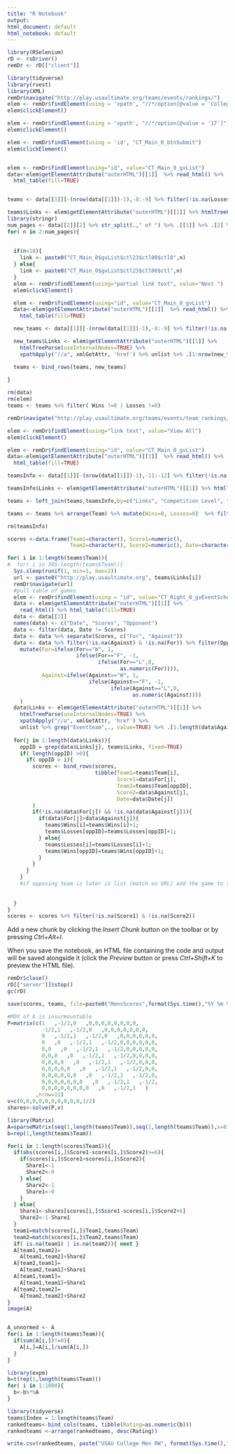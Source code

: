 ---
title: "R Notebook"
output:
html_document: default
html_notebook: default
---



```{r}
library(RSelenium)
rD <- rsDriver()
remDr <- rD[["client"]]
```
```{r pullTeams}
library(tidyverse)
library(rvest)
library(XML)
remDr$navigate("http://play.usaultimate.org/teams/events/rankings/")
elem <- remDr$findElement(using = 'xpath', "//*/option[@value = 'College']")
elem$clickElement()

elem <- remDr$findElement(using = 'xpath', "//*/option[@value = '17']")
elem$clickElement()

elem <- remDr$findElement(using = 'id', "CT_Main_0_btnSubmit")
elem$clickElement()


elem <- remDr$findElement(using="id", value="CT_Main_0_gvList")
data<-elem$getElementAttribute("outerHTML")[[1]]  %>% read_html() %>%
  html_table(fill=TRUE)


teams <- data[[1]][-(nrow(data[[1]])-1),-8:-9] %>% filter(!is.na(Losses))

teams$Links <- elem$getElementAttribute("outerHTML")[[1]] %>% htmlTreeParse(useInternalNodes=TRUE) %>% xpathApply("//a", xmlGetAttr, 'href') %>% unlist %>% .[1:nrow(teams)]
library(stringr)
num_pages <- data[[2]][2] %>% str_split(.," of ") %>% .[[1]] %>% .[2] %>% as.numeric()
for( n in 2:num_pages){
  
  
  if(n<10){
    link <- paste0("CT_Main_0$gvList$ctl23$ctl00$ctl0",n)
  } else{
    link <- paste0("CT_Main_0$gvList$ctl23$ctl00$ctl",n)
  }
  elem <- remDr$findElement(using="partial link text", value="Next ")
  elem$clickElement()

  elem <- remDr$findElement(using="id", value="CT_Main_0_gvList")
  data<-elem$getElementAttribute("outerHTML")[[1]]  %>% read_html() %>%
    html_table(fill=TRUE)

  new_teams <- data[[1]][-(nrow(data[[1]])-1),-8:-9] %>% filter(!is.na(Losses))

  new_teams$Links <- elem$getElementAttribute("outerHTML")[[1]] %>%
    htmlTreeParse(useInternalNodes=TRUE) %>% 
    xpathApply("//a", xmlGetAttr, 'href') %>% unlist %>% .[1:nrow(new_teams)]

  teams <- bind_rows(teams, new_teams)
  
}

rm(data)
rm(elem)
teams <- teams %>% filter( Wins !=0 | Losses !=0)


```

```{r pullConf}

remDr$navigate("http://play.usaultimate.org/teams/events/team_rankings/?RankSet=College-Men")

elem <- remDr$findElement(using="link text", value="View All")
elem$clickElement()

elem <- remDr$findElement(using="id", value="CT_Main_0_gvList")
data<-elem$getElementAttribute("outerHTML")[[1]]  %>% read_html() %>%
  html_table(fill=TRUE)

teamsInfo <- data[[1]][-(nrow(data[[1]])-1),-11:-12] %>% filter(!is.na(Losses))

teamsInfo$Links <- elem$getElementAttribute("outerHTML")[[1]] %>% htmlTreeParse(useInternalNodes=TRUE) %>% xpathApply("//a", xmlGetAttr, 'href') %>% unlist %>% .[1:nrow(teamsInfo)]

teams <- left_join(teams,teamsInfo,by=c("Links", "Competition Level", "Gender Division")) %>% select(-Wins.y, -Losses.y, -Wins.x, -Losses.x) %>% rename(Team=Team.x, School=Team.y) %>% mutate(Rank=as.numeric(Rank), `Power Rating`=as.numeric(`Power Rating`))

teams <- teams %>% arrange(Team) %>% mutate(Wins=0, Losses=0)  %>% filter( !grepl("[Tt]esting",Team))

rm(teamsInfo)


```

```{r pullScores}
scores <-data.frame(Team1=character(), Score1=numeric(), 
                    Team2=character(), Score2=numeric(), Date=character())

for( i in 1:length(teams$Team)){
#  for( i in 305:length(teams$Team)){
  Sys.sleep(runif(1, min=1, max=2))
  url <- paste0("http://play.usaultimate.org", teams$Links[i])
  remDr$navigate(url)
  #pull table of games
  elem <- remDr$findElement(using = "id", value="CT_Right_0_gvEventScheduleScores")
  data <- elem$getElementAttribute("outerHTML")[[1]] %>% 
    read_html() %>% html_table(fill=TRUE)
  data <- data[[1]]
  names(data) <- c("Date", "Scores", "Opponent")
  data <- filter(data, Date != Scores)
  data <- data %>% separate(Scores, c("For", "Against"))
  data <- data %>% filter(!is.na(Against) & !is.na(For)) %>% filter(Opponent != "N/A") %>%
    mutate(For=ifelse(For=="W", 1, 
                      ifelse(For=="F", -1, 
                             ifelse(For=="L",0,
                                    as.numeric(For)))),
           Against=ifelse(Against=="W", 1, 
                          ifelse(Against=="F", -1, 
                                 ifelse(Against=="L",0,
                                        as.numeric(Against))))
    )
  data$Links <- elem$getElementAttribute("outerHTML")[[1]] %>%
    htmlTreeParse(useInternalNodes=TRUE) %>% 
    xpathApply("//a", xmlGetAttr, 'href') %>% 
    unlist %>% grep("Eventteam",., value=TRUE) %>% .[1:length(data$Against)]
  
  for(j in 1:length(data$Links)){
    oppID = grep(data$Links[j], teams$Links, fixed=TRUE)
    if( length(oppID) >0){
      if( oppID > i){
        scores <- bind_rows(scores, 
                            tibble(Team1=teams$Team[i], 
                                   Score1=data$For[j], 
                                   Team2=teams$Team[oppID], 
                                   Score2=data$Against[j], 
                                   Date=data$Date[j])
        )
        if(!is.na(data$For[j]) && !is.na(data$Against[j])){
          if(data$For[j]>data$Against[j]){
            teams$Wins[i]=teams$Wins[i]+1;
            teams$Losses[oppID]=teams$Losses[oppID]+1;
          } else{
            teams$Losses[i]=teams$Losses[i]+1;
            teams$Wins[oppID]=teams$Wins[oppID]+1;
          }
        }
      }
    }
    #if opposing team is later in list (match on URL) add the game to the dataframe of games
    
    
  }
}
scores <- scores %>% filter(!is.na(Score1) & !is.na(Score2))
```

Add a new chunk by clicking the *Insert Chunk* button on the toolbar or by pressing *Ctrl+Alt+I*.

When you save the notebook, an HTML file containing the code and output will be saved alongside it (click the *Preview* button or press *Ctrl+Shift+K* to preview the HTML file).

```{r}
remDr$close()
rD[["server"]]$stop()
gc(rD)
```
```{r}
save(scores, teams, file=paste0("MensScores",format(Sys.time(),"%Y %m %d"),".Rdata"))

```

```{r}

#MOV of 6 is insurmountable
P=matrix(c(1   ,-1/2,0   ,0,0,0,0,0,0,0,0,
           -1/2,1   ,-1/2,0   ,0,0,0,0,0,0,0,
           0   ,-1/2,1   ,-1/2,0   ,0,0,0,0,0,0,
           0   ,0   ,-1/2,1   ,-1/2,0,0,0,0,0,0,
           0,0   ,0   ,-1/2,1   ,-1/2,0,0,0,0,0,
           0,0,0   ,0   ,-1/2,1   ,-1/2,0,0,0,0,
           0,0,0,0   ,0   ,-1/2,1   ,-1/2,0,0,0,
           0,0,0,0,0   ,0   ,-1/2,1   ,-1/2,0,0,
           0,0,0,0,0,0   ,0   ,-1/2,1   ,-1/2,0,
           0,0,0,0,0,0,0   ,0   ,-1/2,1   ,-1/2,
           0,0,0,0,0,0,0,0   ,0   ,-1/2,1   )
         ,nrow=11)
v=c(0,0,0,0,0,0,0,0,0,0,1/2)
shares<-solve(P,v)
```
```{r}
library(Matrix)
A=sparseMatrix(seq(1,length(teams$Team)),seq(1,length(teams$Team)),x=0)
b=rep(1,length(teams$Team))

for(i in 1:length(scores$Team1)){
  if(abs(scores[i,]$Score1-scores[i,]$Score2)>=6){
    if(scores[i,]$Score1>scores[i,]$Score2){
      Share1<-1
      Share2<-0
    } else{
      Share2<-1
      Share1<-0
    }
  } else{
    Share1<-shares[scores[i,]$Score1-scores[i,]$Score2+6]
    Share2<-1-Share1
  }
  team1=match(scores[i,]$Team1,teams$Team)
  team2=match(scores[i,]$Team2,teams$Team)
  if( is.na(team1) | is.na(team2)){ next }
  A[team1,team2]=
    A[team1,team2]+Share2
  A[team2,team1]=
    A[team2,team1]+Share1
  A[team1,team1]=
    A[team1,team1]+Share1
  A[team2,team2]=
    A[team2,team2]+Share2
}
image(A)


A_unnormed <- A
for(i in 1:length(teams$Team)){
  if(sum(A[i,])!=0){ 
    A[i,]=A[i,]/sum(A[i,])
  }
}

library(expm)
b=t(rep(1,length(teams$Team)))
for( i in 1:1000){
  b<-b%*%A
}

library(tidyverse)
teams$Index = 1:length(teams$Team)
rankedteams<-bind_cols(teams, tibble(Rating=as.numeric(b)))
rankedteams <-arrange(rankedteams, desc(Rating))

write.csv(rankedteams, paste("USAU College Men RW", format(Sys.time(),"%Y %m %d"),".csv",sep=""), row.names = TRUE)

```





